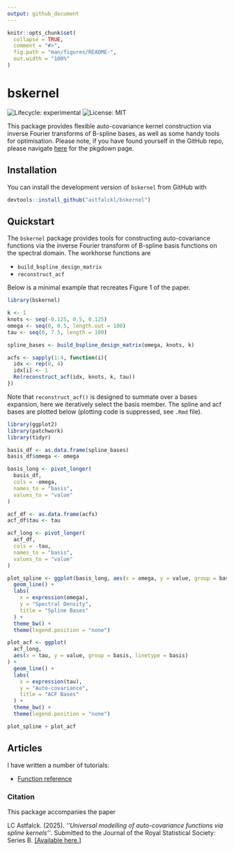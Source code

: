 ```yaml
---
output: github_document
---
```


```r
knitr::opts_chunk$set(
  collapse = TRUE,
  comment = "#>",
  fig.path = "man/figures/README-",
  out.width = "100%"
)
```

# bskernel

<!-- badges: start -->
![Lifecycle: experimental](https://img.shields.io/badge/lifecycle-experimental-orange.svg)
![License: MIT](https://img.shields.io/badge/license-MIT-blue.svg)

<!-- badges: end -->

This package provides flexible auto-covariance kernel construction via inverse Fourier transforms of B-spline bases, as well as some handy tools for optimisation. Please note, if you have found yourself in the GitHub repo, please navigate [here](https://astfalckl.github.io/bskernel/) for the pkgdown page.

## Installation

You can install the development version of `bskernel` from GitHub with

```r
devtools::install_github("astfalckl/bskernel")
```

## Quickstart

The `bskernel` package provides tools for constructing auto-covariance functions via the inverse Fourier transform of B-spline basis functions on the spectral domain. The workhorse functions are 

  - `build_bspline_design_matrix`
  - `reconstruct_acf`

Below is a minimal example that recreates Figure 1 of the paper.

```r
library(bskernel)

k <- 1 
knots <- seq(-0.125, 0.5, 0.125)
omega <- seq(0, 0.5, length.out = 100)
tau <- seq(0, 7.5, length = 100)

spline_bases <- build_bspline_design_matrix(omega, knots, k)

acfs <- sapply(1:4, function(i){
  idx <- rep(0, 4)
  idx[i] <- 1
  Re(reconstruct_acf(idx, knots, k, tau))
})
```

Note that `reconstruct_acf()` is designed to summate over a bases expansion, here we iteratively select the basis member. The spline and acf bases are plotted below (plotting code is suppressed, see `.Rmd` file).

```r
library(ggplot2)
library(patchwork)
library(tidyr)

basis_df <- as.data.frame(spline_bases)
basis_df$omega <- omega

basis_long <- pivot_longer(
  basis_df,
  cols = -omega,
  names_to = "basis",
  values_to = "value"
)

acf_df <- as.data.frame(acfs)
acf_df$tau <- tau

acf_long <- pivot_longer(
  acf_df,
  cols = -tau,
  names_to = "basis",
  values_to = "value"
)

plot_spline <- ggplot(basis_long, aes(x = omega, y = value, group = basis, linetype = basis)) +
  geom_line() +
  labs(
    x = expression(omega),
    y = "Spectral Density",
    title = "Spline Bases"
  ) +
  theme_bw() +
  theme(legend.position = "none")

plot_acf <- ggplot(
  acf_long,
  aes(x = tau, y = value, group = basis, linetype = basis)
) +
  geom_line() +
  labs(
    x = expression(tau),
    y = "Auto-covariance",
    title = "ACF Bases"
  ) +
  theme_bw() +
  theme(legend.position = "none")

plot_spline + plot_acf
```

## Articles

I have written a number of tutorials:

 - [Function reference](reference/index.html)

### Citation

This package accompanies the paper

LC Astfalck. (2025). *''Universal modelling of auto-covariance functions via spline kernels''*. Submitted to the Journal of the Royal Statistical Society: Series B. [[Available here.]](https://arxiv.org/abs/2506.21953)